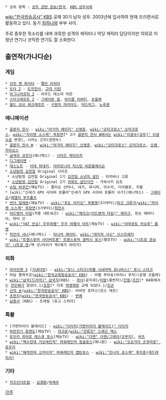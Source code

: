  * 상위 항목 : [[성우 관련 정보/한국]], [[KBS 성우극회]]

{{{#!html
<img src="http://www.kbsvoice.net/board/data/blog/profile_image2/1384123">
}}}

[[wiki:"한국방송공사" KBS]] 공채 30기 남자 성우. 2003년에 입사하여 현재 프리랜서로 활동하고 있다. 동기 [[최하나]]와 부부 사이.

주로 중후한 목소리를 내며 과묵한 성격의 캐릭터나 악당 캐릭터 담당이지만 의외로 미청년 연기나 코믹한 연기도 잘 소화한다.

== 출연작(가나다순) ==
=== 게임 ===
 * [[던전 앤 파이터]] - [[멜빈 리히터]]
 * [[도타 2]] - [[도끼전사]], [[고대 티탄]]
 * [[마그나카르타 2]] - 라우드 테스라 마한
 * [[스타크래프트 2]] - [[그레이븐 힐]], [[마이클 리버티]], [[초월체]]
 * [[월드 오브 워크래프트]] - [[구원자 마라아드]], [[네 바람의 계곡#s-2.2|머드머그]], [[노루셴]]

=== 애니메이션 ===
 * [[골판지 전사]] - [[wiki:"야가미 에이지" 신영훈]], [[wiki:"오타크로스" 오덕크로스]], [[wiki:"자이젠 소스케" 옥창연]][* 2기 [[골판지 전사 W]]에서는 [[wiki:"이광수(성우)" 이광수]]로 변경], 시카노 긴지(장현두)
 * [[골판지 전사 W]] - [[wiki:"야가미 에이지" 신영훈]], [[wiki:"오타크로스" 오덕크로스]], [[오웬 카이오스]]
 * [[금색의 코르다]](애니맥스) - [[시미즈 케이이치]]
 * [[디그레이맨]] -
 * [[데스노트]] - [[이데 히데키]], [[아라모니아 저스틴 비욘들메이슨]]
 * [[소년탐정 김전일]] Original 시리즈
  * 소년탐정 김전일 Original 1기 [[김전일 소년의 살인]] - 타치바나 고류 
  * [[소년탐정 김전일]] Original 2기 [[귀화도 살인사건]] - 가와사키 요조
 * [[슈팅 바쿠간]](재능TV) - 줄리오 산타나, 네거, 루시퍼, 아수라, 디아블로, 키블
 * [wiki:"신세기 GPX 사이버 포뮬러"신세기 GPX 사이버 포뮬러 사가](애니박스) - [[그레이슨]]/[[에델리 부츠홀츠]]
 * [[썬더 일레븐]](재능TV) - [[wiki:"후도 아키오" 부동명]](3기부터)/[[마크 크루거]]/[[wiki:"자이젠 소스케" 옥창연]](3기부터)/[[최찬수]]
 * [[어드벤처 타임]](카툰 네트워크) - [[wiki:"제이크(어드벤처 타임)" 제이크]], 헌슨 애버디어, 파티 갓
 * [[wiki:"YAT 안심! 우주여행" 우주 여행사 야트]](재능TV) - [[wiki:"야마모토 카오루" 톰영]]
 * [[작안의 샤나]](애니맥스) - [[타나카 에이타]], [[wiki:"대지의 사신" 이스트에지]]
 * [[wiki:"트랜스포머 사이버트론" 트랜스포머 갤럭시 포스]](챔프TV) - [[wiki:"니트로 콘보이" 니트로 콘]]/잭 샷/라이거 잭(메가 라이거)

=== 외화 ===
 * [[아이언맨 3]] ([[기내더빙]]) - [[wiki:"토니 스타크(마블 시네마틱 유니버스)" 토니 스타크]]
 * 마담 퐁파두르([[wiki:"한국교육방송공사" EBS]]) - 아벨 푸아송(마리니 후작)(로맹 르들레)
 * [[wiki:"삼국(드라마)" 삼국지]](KBS) - [[곽사]](공지새)/[[미방]](홍반자)/[[간옹]]/[[조진]][* 84화에서는 [[전인배]]가 맡았다.]/[[조창]][* 이후 [[박영재]]로 교체 되었다.]/[[진군]]
 * [[신의 손]]([[wiki:"한국방송공사" KBS]])- 비비안 토마스(모스 데프)
 * [[초한지]]([[wiki:"한국방송공사" KBS]]) - [[번쾌]]
 * [[삼총사]] (KBS) - 트레빌 (휴고 스피어)
=== 특촬 ===
 * [가면라이더 블레이드] - [[wiki:"다이치(가면라이더 블레이드)" 다이치]]
 * [[마탄전기 류켄도]](재능TV) - [[쟈크문]]/[[wiki:"잔류진" 드래곤 액스]]
 * [[토미카 히어로 레스큐 포스]](재능TV) - [[wiki:"다엔" 다엔/그레이(오부치)]], [[바츠]]
 * [[wiki:"백수전대 가오레인저" 파워레인저 정글포스]](애니원) - [[wiki:"오오가미 츠쿠마로" 로우키]]
 * [[wiki:"해적전대 고카이저" 파워레인저 캡틴포스]] - [[wiki:"진나이 쿄스케" 최지훈(레드레이서)]]

=== 기타 ===
 * [[치즈인더트랩]] - [[김경환]]/[[하재우]]

[[각주]]
